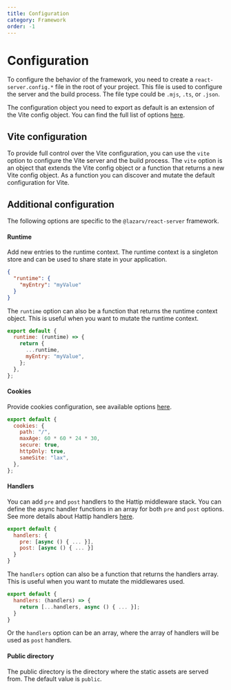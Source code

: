 ```yaml
---
title: Configuration
category: Framework
order: -1
---
```


# Configuration

To configure the behavior of the framework, you need to create a `react-server.config.*` file in the root of your project. This file is used to configure the server and the build process. The file type could be `.mjs`, `.ts`, or `.json`.

The configuration object you need to export as default is an extension of the Vite config object. You can find the full list of options [here](https://vitejs.dev/config/).

## Vite configuration

To provide full control over the Vite configuration, you can use the `vite` option to configure the Vite server and the build process. The `vite` option is an object that extends the Vite config object or a function that returns a new Vite config object. As a function you can discover and mutate the default configuration for Vite.

## Additional configuration

The following options are specific to the `@lazarv/react-server` framework.

#### Runtime

Add new entries to the runtime context. The runtime context is a singleton store and can be used to share state in your application.

```json
{
  "runtime": {
    "myEntry": "myValue"
  }
}
```

The `runtime` option can also be a function that returns the runtime context object. This is useful when you want to mutate the runtime context.

```mjs
export default {
  runtime: (runtime) => {
    return {
      ...runtime,
      myEntry: "myValue",
    };
  },
};
```

#### Cookies

Provide cookies configuration, see available options [here](https://www.npmjs.com/package/cookie#options-1).

```mjs
export default {
  cookies: {
    path: "/",
    maxAge: 60 * 60 * 24 * 30,
    secure: true,
    httpOnly: true,
    sameSite: "lax",
  },
};
```

#### Handlers

You can add `pre` and `post` handlers to the Hattip middleware stack. You can define the async handler functions in an array for both `pre` and `post` options. See more details about Hattip handlers [here](https://github.com/hattipjs/hattip).

```mjs
export default {
  handlers: {
    pre: [async () { ... }],
    post: [async () { ... }]
  }
}
```

The `handlers` option can also be a function that returns the handlers array. This is useful when you want to mutate the middlewares used.

```mjs
export default {
  handlers: (handlers) => {
    return [...handlers, async () { ... }];
  }
}
```

Or the `handlers` option can be an array, where the array of handlers will be used as `post` handlers.

#### Public directory

The public directory is the directory where the static assets are served from. The default value is `public`.
